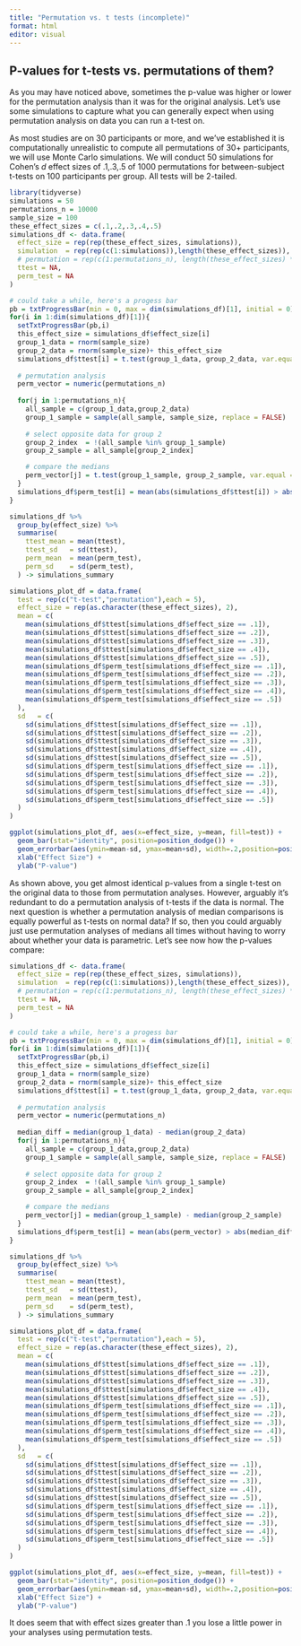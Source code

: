 ```yaml
---
title: "Permutation vs. t tests (incomplete)"
format: html
editor: visual
---
```


## P-values for t-tests vs. permutations of them?

As you may have noticed above, sometimes the p-value was higher or lower for the permutation analysis than it was for the original analysis. Let's use some simulations to capture what you can generally expect when using permutation analysis on data you can run a t-test on.

As most studies are on 30 participants or more, and we've established it is computationally unrealistic to compute all permutations of 30+ participants, we will use Monte Carlo simulations. We will conduct 50 simulations for Cohen's *d* effect sizes of .1,.3,.5 of 1000 permutations for between-subject t-tests on 100 participants per group. All tests will be 2-tailed.

```r
library(tidyverse)
simulations = 50
permutations_n = 10000
sample_size = 100
these_effect_sizes = c(.1,.2,.3,.4,.5)
simulations_df <- data.frame(
  effect_size = rep(rep(these_effect_sizes, simulations)),
  simulation  = rep(rep(c(1:simulations)),length(these_effect_sizes)),
  # permutation = rep(c(1:permutations_n), length(these_effect_sizes) * simulations),
  ttest = NA,
  perm_test = NA
)

# could take a while, here's a progess bar
pb = txtProgressBar(min = 0, max = dim(simulations_df)[1], initial = 0) 
for(i in 1:dim(simulations_df)[1]){
  setTxtProgressBar(pb,i)
  this_effect_size = simulations_df$effect_size[i]
  group_1_data = rnorm(sample_size)
  group_2_data = rnorm(sample_size)+ this_effect_size
  simulations_df$ttest[i] = t.test(group_1_data, group_2_data, var.equal = T)$p.value
  
  # permutation analysis
  perm_vector = numeric(permutations_n)
  
  for(j in 1:permutations_n){
    all_sample = c(group_1_data,group_2_data)
    group_1_sample = sample(all_sample, sample_size, replace = FALSE)
    
    # select opposite data for group 2
    group_2_index  = !(all_sample %in% group_1_sample)
    group_2_sample = all_sample[group_2_index]

    # compare the medians
    perm_vector[j] = t.test(group_1_sample, group_2_sample, var.equal = T)$p.value
  }
  simulations_df$perm_test[i] = mean(abs(simulations_df$ttest[i]) > abs(perm_vector))
}

simulations_df %>% 
  group_by(effect_size) %>% 
  summarise(
    ttest_mean = mean(ttest),
    ttest_sd   = sd(ttest),
    perm_mean  = mean(perm_test),
    perm_sd    = sd(perm_test),
  ) -> simulations_summary

simulations_plot_df = data.frame(
  test = rep(c("t-test","permutation"),each = 5),
  effect_size = rep(as.character(these_effect_sizes), 2),
  mean = c(
    mean(simulations_df$ttest[simulations_df$effect_size == .1]),
    mean(simulations_df$ttest[simulations_df$effect_size == .2]),
    mean(simulations_df$ttest[simulations_df$effect_size == .3]),
    mean(simulations_df$ttest[simulations_df$effect_size == .4]),
    mean(simulations_df$ttest[simulations_df$effect_size == .5]),
    mean(simulations_df$perm_test[simulations_df$effect_size == .1]),
    mean(simulations_df$perm_test[simulations_df$effect_size == .2]),
    mean(simulations_df$perm_test[simulations_df$effect_size == .3]),
    mean(simulations_df$perm_test[simulations_df$effect_size == .4]),
    mean(simulations_df$perm_test[simulations_df$effect_size == .5])
  ),
  sd   = c(
    sd(simulations_df$ttest[simulations_df$effect_size == .1]),
    sd(simulations_df$ttest[simulations_df$effect_size == .2]),
    sd(simulations_df$ttest[simulations_df$effect_size == .3]),
    sd(simulations_df$ttest[simulations_df$effect_size == .4]),
    sd(simulations_df$ttest[simulations_df$effect_size == .5]),
    sd(simulations_df$perm_test[simulations_df$effect_size == .1]),
    sd(simulations_df$perm_test[simulations_df$effect_size == .2]),
    sd(simulations_df$perm_test[simulations_df$effect_size == .3]),
    sd(simulations_df$perm_test[simulations_df$effect_size == .4]),
    sd(simulations_df$perm_test[simulations_df$effect_size == .5])
  )
)

ggplot(simulations_plot_df, aes(x=effect_size, y=mean, fill=test)) +
  geom_bar(stat="identity", position=position_dodge()) +
  geom_errorbar(aes(ymin=mean-sd, ymax=mean+sd), width=.2,position=position_dodge(.9)) +
  xlab("Effect Size") +
  ylab("P-value") 
```

As shown above, you get almost identical p-values from a single t-test on the original data to those from permutation analyses. However, arguably it's redundant to do a permutation analysis of t-tests if the data is normal. The next question is whether a permutation analysis of median comparisons is equally powerful as t-tests on normal data? If so, then you could arguably just use permutation analyses of medians all times without having to worry about whether your data is parametric. Let's see now how the p-values compare:

```r
simulations_df <- data.frame(
  effect_size = rep(rep(these_effect_sizes, simulations)),
  simulation  = rep(rep(c(1:simulations)),length(these_effect_sizes)),
  # permutation = rep(c(1:permutations_n), length(these_effect_sizes) * simulations),
  ttest = NA,
  perm_test = NA
)

# could take a while, here's a progess bar
pb = txtProgressBar(min = 0, max = dim(simulations_df)[1], initial = 0) 
for(i in 1:dim(simulations_df)[1]){
  setTxtProgressBar(pb,i)
  this_effect_size = simulations_df$effect_size[i]
  group_1_data = rnorm(sample_size)
  group_2_data = rnorm(sample_size)+ this_effect_size
  simulations_df$ttest[i] = t.test(group_1_data, group_2_data, var.equal = T)$p.value
  
  # permutation analysis
  perm_vector = numeric(permutations_n)
  
  median_diff = median(group_1_data) - median(group_2_data)
  for(j in 1:permutations_n){
    all_sample = c(group_1_data,group_2_data)
    group_1_sample = sample(all_sample, sample_size, replace = FALSE)
    
    # select opposite data for group 2
    group_2_index  = !(all_sample %in% group_1_sample)
    group_2_sample = all_sample[group_2_index]

    # compare the medians
    perm_vector[j] = median(group_1_sample) - median(group_2_sample)
  }
  simulations_df$perm_test[i] = mean(abs(perm_vector) > abs(median_diff))
}

simulations_df %>% 
  group_by(effect_size) %>% 
  summarise(
    ttest_mean = mean(ttest),
    ttest_sd   = sd(ttest),
    perm_mean  = mean(perm_test),
    perm_sd    = sd(perm_test),
  ) -> simulations_summary

simulations_plot_df = data.frame(
  test = rep(c("t-test","permutation"),each = 5),
  effect_size = rep(as.character(these_effect_sizes), 2),
  mean = c(
    mean(simulations_df$ttest[simulations_df$effect_size == .1]),
    mean(simulations_df$ttest[simulations_df$effect_size == .2]),
    mean(simulations_df$ttest[simulations_df$effect_size == .3]),
    mean(simulations_df$ttest[simulations_df$effect_size == .4]),
    mean(simulations_df$ttest[simulations_df$effect_size == .5]),
    mean(simulations_df$perm_test[simulations_df$effect_size == .1]),
    mean(simulations_df$perm_test[simulations_df$effect_size == .2]),
    mean(simulations_df$perm_test[simulations_df$effect_size == .3]),
    mean(simulations_df$perm_test[simulations_df$effect_size == .4]),
    mean(simulations_df$perm_test[simulations_df$effect_size == .5])
  ),
  sd   = c(
    sd(simulations_df$ttest[simulations_df$effect_size == .1]),
    sd(simulations_df$ttest[simulations_df$effect_size == .2]),
    sd(simulations_df$ttest[simulations_df$effect_size == .3]),
    sd(simulations_df$ttest[simulations_df$effect_size == .4]),
    sd(simulations_df$ttest[simulations_df$effect_size == .5]),
    sd(simulations_df$perm_test[simulations_df$effect_size == .1]),
    sd(simulations_df$perm_test[simulations_df$effect_size == .2]),
    sd(simulations_df$perm_test[simulations_df$effect_size == .3]),
    sd(simulations_df$perm_test[simulations_df$effect_size == .4]),
    sd(simulations_df$perm_test[simulations_df$effect_size == .5])
  )
)

ggplot(simulations_plot_df, aes(x=effect_size, y=mean, fill=test)) +
  geom_bar(stat="identity", position=position_dodge()) +
  geom_errorbar(aes(ymin=mean-sd, ymax=mean+sd), width=.2,position=position_dodge(.9)) +
  xlab("Effect Size") +
  ylab("P-value") 
```

It does seem that with effect sizes greater than .1 you lose a little power in your analyses using permutation tests.
